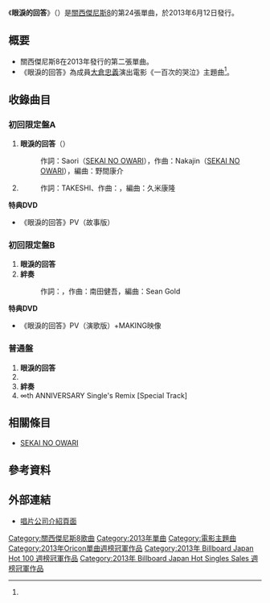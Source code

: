 {{Infobox Single
| Name           = 眼淚的回答
| Cover          =
| Artist         = [[關西傑尼斯8|關西傑尼斯8]]
| Album          = 
| A-side         = 眼淚的回答（{{lang|ja|涙の答え}}）
| B-side         = Royal Milk Story（{{lang|ja|ロイヤルミルクストーリー}}）<br/>絆奏
| Released       = 2013年6月12日
| Format         = [[唱片|唱片]]
| Recorded       = 
| Genre          = [[J-POP|J-POP]]
| Length         = 
| Label          = [[Imperial_Records|Imperial Records]]
| Writer         = 
| Producer       = 
| Certification  = 
| Chart position = * 週榜第1名<small>（[[Oricon公信榜|Oricon]]）</small><ref name="oricon130618">{{cite web |url=http://www.oricon.co.jp/news/rankmusic/2025715/full/ |language=ja |title=<span lang="ja">【オリコン】関ジャニ∞、大倉主演映画主題歌が首位　シングル11作連続19作目</span> |publisher=[[Oricon|Oricon]] |date=2012-06-18 |accessdate=2013-07-14 |archive-date=2013-06-25 |archive-url=https://web.archive.org/web/20130625023143/http://www.oricon.co.jp/news/rankmusic/2025715/full/ |dead-url=no }}</ref>
* 第1名<small>（[[Japan_Hot_100|Billboard JAPAN Hot 100]]）</small><ref>{{cite web |url=http://www.billboard-japan.com/d_news/detail/13229 |language=ja |title=<span lang="ja">関ジャニ「涙の答え」パッケージ・セールスとエアプレイで他を圧倒、首位獲得</span> |publisher=Billboard Japan |date=2013-06-19 |accessdate=2013-07-14 |archive-date=2019-04-16 |archive-url=https://web.archive.org/web/20190416025805/http://www.billboard-japan.com/d_news/detail/13229 |dead-url=no }}</ref>
| Last single    = [[乖張/僅此才有的景色|乖張/僅此才有的景色]]<br/>（2013年）
| This single    = '''眼淚的回答'''<br />（2013年）
| Next single    = [[心空模樣|心空模樣]]<br />（2013年）
| Misc           = 
}}
《'''眼淚的回答'''》（{{lang-ja|涙の答え}}）是[[關西傑尼斯8|關西傑尼斯8]]的第24張單曲，於2013年6月12日發行。

== 概要 ==
* 關西傑尼斯8在2013年發行的第二張單曲。
* 《眼淚的回答》為成員[[大倉忠義|大倉忠義]]演出電影《一百次的哭泣》主題曲<ref name="oricon130618" />。

== 收錄曲目 ==
=== 初回限定盤A ===
# '''眼淚的回答'''（{{lang|ja|涙の答え}}）
#:作詞：Saori（[[SEKAI_NO_OWARI|SEKAI NO OWARI]]），作曲：Nakajin（[[SEKAI_NO_OWARI|SEKAI NO OWARI]]），編曲：野間康介
# '''{{lang|ja|ロイヤルミルクストーリー}}'''
#:作詞：TAKESHI、作曲：{{lang|ja|鈴木ともよし}}，編曲：久米康隆

'''特典DVD'''
*《眼淚的回答》PV（故事版）

=== 初回限定盤B ===
# '''眼淚的回答'''
# '''絆奏'''
#:作詞：{{lang|ja|松原さらり}}，作曲：南田健吾，編曲：Sean Gold

'''特典DVD'''
*《眼淚的回答》PV（演歌版）+MAKING映像

=== 普通盤 ===
# '''眼淚的回答'''
# '''{{lang|ja|ロイヤルミルクストーリー}}'''
# '''絆奏'''
# ∞th ANNIVERSARY Single's Remix [Special Track]

== 相關條目 ==
* [[SEKAI_NO_OWARI|SEKAI NO OWARI]]

== 參考資料 ==
{{Reflist}}

== 外部連結 ==
* [http://www.teichiku.co.jp/artist/kan8/discography/TECI-843.html 唱片公司介紹頁面] {{Wayback|url=http://www.teichiku.co.jp/artist/kan8/discography/TECI-843.html |date=20201103183833 }}{{ja icon}}

{{關西傑尼斯8}}
{{Oricon單曲週榜冠軍 (2013年)|2013年6月24日}}
{{Billboard JAPAN Hot 100 週榜冠軍 (2013年)|2013年6月24日}}
{{Billboard JAPAN Hot Singles Sales 週榜冠軍 (2013年)|2013年6月24日}}


{{DEFAULTSORT:Namida no Kotae}}
[[Category:關西傑尼斯8歌曲|Category:關西傑尼斯8歌曲]]
[[Category:2013年單曲|Category:2013年單曲]]
[[Category:電影主題曲|Category:電影主題曲]]
[[Category:2013年Oricon單曲週榜冠軍作品|Category:2013年Oricon單曲週榜冠軍作品]]
[[Category:2013年_Billboard_Japan_Hot_100_週榜冠軍作品|Category:2013年 Billboard Japan Hot 100 週榜冠軍作品]]
[[Category:2013年_Billboard_Japan_Hot_Singles_Sales_週榜冠軍作品|Category:2013年 Billboard Japan Hot Singles Sales 週榜冠軍作品]]